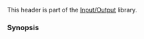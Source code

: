 {{cpp/header/title|syncstream|notes={{mark c++20}}}}
{{cpp/header/navbar}}
This header is part of the [[cpp/io|Input/Output]] library.
{{dsc begin}}
{{dsc h1|Includes}}
{{dsc inc|cpp/header/dsc ostream}}

{{dsc h1|Classes}}
{{dsc inc|cpp/io/dsc basic_syncbuf}}
{{dsc inc|cpp/io/dsc basic_osyncstream}}
{{dsc|{{tt|syncbuf}} {{mark c++20}}|{{c/core|std::basic_syncbuf&lt;char&gt;}}&lt;br&gt;{{mark typedef}}}}
{{dsc|{{tt|wsyncbuf}} {{mark c++20}}|{{c/core|std::basic_syncbuf&lt;wchar_t&gt;}}&lt;br&gt;{{mark typedef}}}}
{{dsc|{{tt|osyncstream}} {{mark c++20}}|{{c/core|std::basic_osyncstream&lt;char&gt;}}&lt;br&gt;{{mark typedef}}}}
{{dsc|{{tt|wosyncstream}} {{mark c++20}}|{{c/core|std::basic_osyncstream&lt;wchar_t&gt;}}&lt;br&gt;{{mark typedef}}}}

{{dsc h1|Functions}}
{{dsc inc|cpp/io/basic_syncbuf/dsc swap2}}
{{dsc end}}

===Synopsis===
{{cpp/synopsis/syncstream}}

{{langlinks|es|ja|zh}}